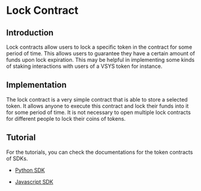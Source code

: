 <!-- KEYWORDS: Lock Contract Smart Contract -->

# Lock Contract


## Introduction

Lock contracts allow users to lock a specific token in the contract for some period of time. This allows users to guarantee they have a certain amount of funds upon lock expiration. This may be helpful in implementing some kinds of staking interactions with users of a VSYS token for instance.


## Implementation

The lock contract is a very simple contract that is able to store a selected token. It allows anyone to execute this contract and lock their funds into it for some period of time. It is not necessary to open multiple lock contracts for different people to lock their coins of tokens.


## Tutorial

For the tutorials, you can check the documentations for the token contracts of SDKs.

- [Python SDK](https://github.com/virtualeconomy/py-vsys/tree/main/doc/smart_contract)

- [Javascript SDK](https://github.com/virtualeconomy/js-vsys/tree/main/doc/smart_contract)
